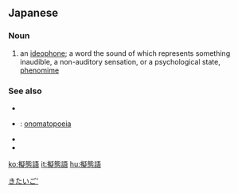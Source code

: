 ==Japanese==
{{ja-kanjitab|ぎ|たい|ご|yomi=o}}

===Noun===
{{ja-noun|ぎたいご}}

# {{lb|ja|grammar|sort=きたいご'}} an [[ideophone]]; a word the sound of which represents something inaudible, a non-auditory sensation, or a psychological state, [[phenomime]]

[[Category:ja:Parts of speech|きたいご']]

===See also===
* {{ja-l|擬情語|ぎじょうご|gijōgo}}
* {{ja-l|擬音語|ぎおんご|giongo}}: [[onomatopoeia]]
* {{ja-l|擬声語|ぎせいご|giseigo}}
* {{ja-l|オノマトペ|onomatope}}

[[ko:擬態語]]
[[it:擬態語]]
[[hu:擬態語]]